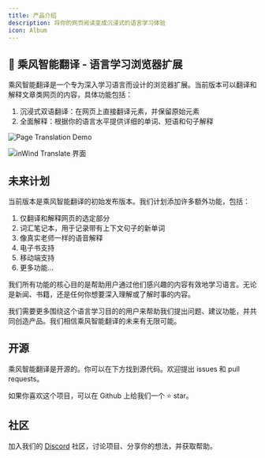 ```yaml
---
title: 产品介绍
description: 将你的网页阅读变成沉浸式的语言学习体验
icon: Album
---
```


## 🐸 乘风智能翻译 - 语言学习浏览器扩展

乘风智能翻译是一个专为深入学习语言而设计的浏览器扩展。当前版本可以翻译和解释文章类网页的内容，具体功能包括：

1. 沉浸式双语翻译：在网页上直接翻译元素，并保留原始元素
2. 全面解释：根据你的语言水平提供详细的单词、短语和句子解释

![Page Translation Demo](/tutorial/get-started/page-translation-demo.gif)

![inWind Translate 界面](/tutorial/get-started/interface.png)

## 未来计划

当前版本是乘风智能翻译的初始发布版本。我们计划添加许多额外功能，包括：

1. 仅翻译和解释网页的选定部分
2. 词汇笔记本，用于记录带有上下文句子的新单词
3. 像真实老师一样的语音解释
4. 电子书支持
5. 移动端支持
6. 更多功能...

我们所有功能的核心目的是帮助用户通过他们感兴趣的内容有效地学习语言。无论是新闻、书籍，还是任何你想要深入理解或了解时事的内容。

我们需要更多围绕这个语言学习目的的用户来帮助我们提出问题、建议功能，并共同创造产品。我们相信乘风智能翻译的未来有无限可能。

## 开源

乘风智能翻译是开源的。你可以在下方找到源代码。欢迎提出 issues 和 pull requests。

<GithubInfo owner="mengxi-ream" repo="read-frog" />

如果你喜欢这个项目，可以在 Github 上给我们一个 ⭐ star。

## 社区

加入我们的 [Discord](https://discord.gg/ej45e3PezJ) 社区，讨论项目、分享你的想法，并获取帮助。
